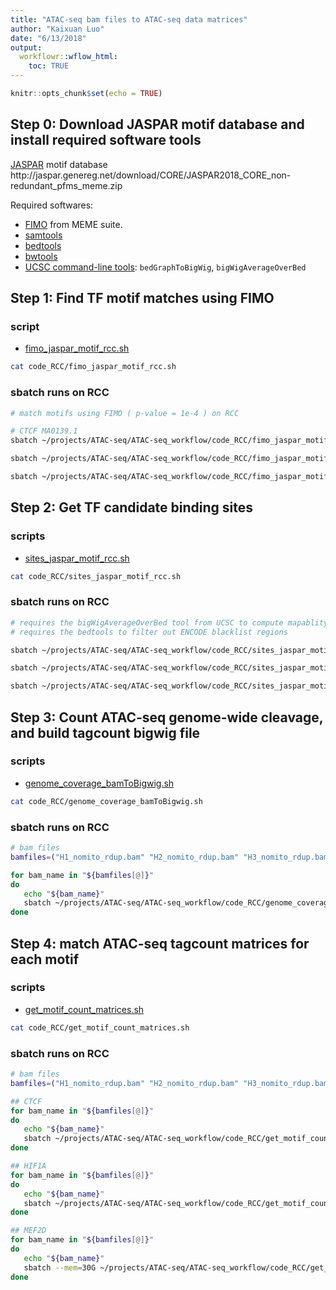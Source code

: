 ```yaml
---
title: "ATAC-seq bam files to ATAC-seq data matrices"
author: "Kaixuan Luo"
date: "6/13/2018"
output:
  workflowr::wflow_html:
    toc: TRUE
---
```


```r
knitr::opts_chunk$set(echo = TRUE)
```

## Step 0: Download JASPAR motif database and install required software tools

[JASPAR](http://jaspar.genereg.net) motif database http://jaspar.genereg.net/download/CORE/JASPAR2018_CORE_non-redundant_pfms_meme.zip

Required softwares:

- [FIMO](http://meme-suite.org/doc/fimo.html?man_type=web) from MEME suite.
- [samtools](http://www.htslib.org)
- [bedtools](http://bedtools.readthedocs.io/en/latest/)
- [bwtools](https://github.com/CRG-Barcelona/bwtool/wiki)
- [UCSC command-line tools](http://hgdownload.cse.ucsc.edu/admin/exe/): `bedGraphToBigWig`, `bigWigAverageOverBed` 

## Step 1: Find TF motif matches using FIMO

### script

* [fimo_jaspar_motif_rcc.sh](../code_RCC/fimo_jaspar_motif_rcc.sh)

```bash
cat code_RCC/fimo_jaspar_motif_rcc.sh
```

### sbatch runs on RCC
```bash
# match motifs using FIMO ( p-value = 1e-4 ) on RCC

# CTCF MA0139.1
sbatch ~/projects/ATAC-seq/ATAC-seq_workflow/code_RCC/fimo_jaspar_motif_rcc.sh CTCF MA0139.1 1e-4

sbatch ~/projects/ATAC-seq/ATAC-seq_workflow/code_RCC/fimo_jaspar_motif_rcc.sh HIF1A MA1106.1 1e-4

sbatch ~/projects/ATAC-seq/ATAC-seq_workflow/code_RCC/fimo_jaspar_motif_rcc.sh MEF2D MA0773.1 1e-4

```

## Step 2: Get TF candidate binding sites

### scripts

* [sites_jaspar_motif_rcc.sh](../code_RCC/sites_jaspar_motif_rcc.sh)

```bash
cat code_RCC/sites_jaspar_motif_rcc.sh
```

### sbatch runs on RCC
```bash

# requires the bigWigAverageOverBed tool from UCSC to compute mapablity
# requires the bedtools to filter out ENCODE blacklist regions

sbatch ~/projects/ATAC-seq/ATAC-seq_workflow/code_RCC/sites_jaspar_motif_rcc.sh CTCF MA0139.1 1e-4

sbatch ~/projects/ATAC-seq/ATAC-seq_workflow/code_RCC/sites_jaspar_motif_rcc.sh HIF1A MA1106.1 1e-4

sbatch ~/projects/ATAC-seq/ATAC-seq_workflow/code_RCC/sites_jaspar_motif_rcc.sh MEF2D MA0773.1 1e-4

```

## Step 3: Count ATAC-seq genome-wide cleavage, and build tagcount bigwig file

### scripts

* [genome_coverage_bamToBigwig.sh](../code_RCC/genome_coverage_bamToBigwig.sh)

```bash
cat code_RCC/genome_coverage_bamToBigwig.sh
```

### sbatch runs on RCC
```bash

# bam files
bamfiles=("H1_nomito_rdup.bam" "H2_nomito_rdup.bam" "H3_nomito_rdup.bam" "N1_nomito_rdup.bam" "N2_nomito_rdup.bam" "N3_nomito_rdup.bam")

for bam_name in "${bamfiles[@]}"
do
   echo "${bam_name}"
   sbatch ~/projects/ATAC-seq/ATAC-seq_workflow/code_RCC/genome_coverage_bamToBigwig.sh /project/mstephens/ATAC_DNase/ATAC-seq_Olivia_Gray/ATAC-seq_BAMfiles/"${bam_name}"
done

```

## Step 4: match ATAC-seq tagcount matrices for each motif

### scripts

* [get_motif_count_matrices.sh](../code_RCC/get_motif_count_matrices.sh)

```bash
cat code_RCC/get_motif_count_matrices.sh
```

### sbatch runs on RCC
```bash

# bam files
bamfiles=("H1_nomito_rdup.bam" "H2_nomito_rdup.bam" "H3_nomito_rdup.bam" "N1_nomito_rdup.bam" "N2_nomito_rdup.bam" "N3_nomito_rdup.bam")

## CTCF
for bam_name in "${bamfiles[@]}"
do
   echo "${bam_name}"
   sbatch ~/projects/ATAC-seq/ATAC-seq_workflow/code_RCC/get_motif_count_matrices.sh CTCF MA0139.1 "${bam_name}"
done

## HIF1A
for bam_name in "${bamfiles[@]}"
do
   echo "${bam_name}"
   sbatch ~/projects/ATAC-seq/ATAC-seq_workflow/code_RCC/get_motif_count_matrices.sh HIF1A MA1106.1 "${bam_name}"
done

## MEF2D
for bam_name in "${bamfiles[@]}"
do
   echo "${bam_name}"
   sbatch --mem=30G ~/projects/ATAC-seq/ATAC-seq_workflow/code_RCC/get_motif_count_matrices.sh MEF2D MA0773.1 "${bam_name}"
done

```


